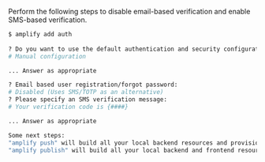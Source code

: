 Perform the following steps to disable email-based verification and enable SMS-based verification.

```bash
$ amplify add auth
 
? Do you want to use the default authentication and security configuration?
# Manual configuration

... Answer as appropriate

? Email based user registration/forgot password:
# Disabled (Uses SMS/TOTP as an alternative)
? Please specify an SMS verification message:
# Your verification code is {####}

... Answer as appropriate

Some next steps:
"amplify push" will build all your local backend resources and provision it in the cloud
"amplify publish" will build all your local backend and frontend resources (if you have hosting category added) and provision it in the cloud
```
